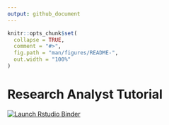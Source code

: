 ```yaml
---
output: github_document
---
```


<!-- README.md is generated from README.Rmd. Please edit that file -->

```r
knitr::opts_chunk$set(
  collapse = TRUE,
  comment = "#>",
  fig.path = "man/figures/README-",
  out.width = "100%"
)
```

# Research Analyst Tutorial

<!-- badges: start -->
[![Launch Rstudio Binder](http://mybinder.org/badge_logo.svg)](https://mybinder.org/v2/gh/danielbride/Research-Analyst-Tutorial/master?urlpath=shiny/r-code/)
<!-- badges: end -->

